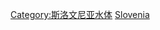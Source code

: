 {{Catnav|頁面分類|地理|水體|河流|歐洲河流}}
{{Catnav|頁面分類|地理|地形|河流|歐洲河流}}
{{Commonscat|Rivers of Slovenia}}

[[Category:斯洛文尼亚水体|Category:斯洛文尼亚水体]]
[[Category:欧洲各国河流‎|Slovenia]]